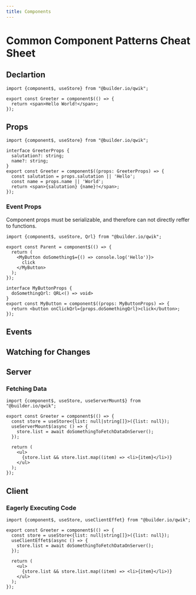 ```yaml
---
title: Components
---
```


# Common Component Patterns Cheat Sheet

## Declartion

```tsx
import {component$, useStore} from "@builder.io/qwik";

export const Greeter = component$(() => {
  return <span>Hello World!</span>;
});
```

## Props

```tsx
import {component$, useStore} from "@builder.io/qwik";

interface GreeterProps {
  salutation?: string;
  name?: string;
}
export const Greeter = component$((props: GreeterProps) => {
  const salutation = props.salutation || 'Hello';
  const name = props.name || 'World';
  return <span>{salutation} {name}!</span>;
});
```

### Event Props

Component props must be serializable, and therefore can not directly reffer to functions.

```tsx
import {component$, useStore, Qrl} from "@builder.io/qwik";

export const Parent = component$(() => {
  return (
    <MyButton doSomething$={() => console.log('Hello')}>
      click
    </MyButton>
  );
});

interface MyButtonProps {
  doSomethingQrl: QRL<() => void>
}
export const MyButton = component$((props: MyButtonProps) => {
  return <button onClickQrl={props.doSomethingQrl}>click</button>;
});
```

## Events

## Watching for Changes

## Server
### Fetching Data

```tsx
import {component$, useStore, useServerMount$} from "@builder.io/qwik";

export const Greeter = component$(() => {
  const store = useStore<{list: null|string[]}>({list: null});
  useServerMount$(async () => {
    store.list = await doSomethingToFetchDataOnServer();
  });
  
  return (
    <ul>
      {store.list && store.list.map((item) => <li>{item}</li>)}
    </ul>
  );
});
```

## Client
### Eagerly Executing Code

```tsx
import {component$, useStore, useClientEffet} from "@builder.io/qwik";

export const Greeter = component$(() => {
  const store = useStore<{list: null|string[]}>({list: null});
  useClientEffet$(async () => {
    store.list = await doSomethingToFetchDataOnServer();
  });
  
  return (
    <ul>
      {store.list && store.list.map((item) => <li>{item}</li>)}
    </ul>
  );
});
```
